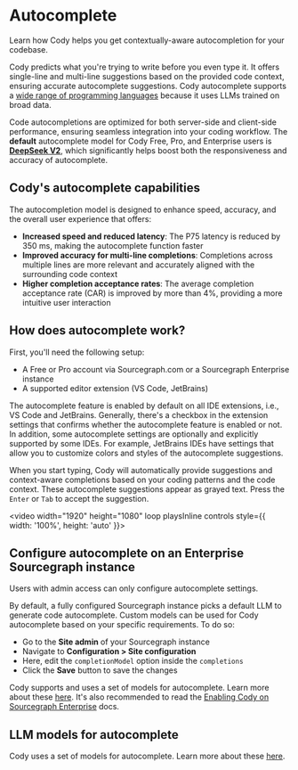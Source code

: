 <!-- Hackathon -->
# Autocomplete

<p className="subtitle">Learn how Cody helps you get contextually-aware autocompletion for your codebase.</p>

Cody predicts what you're trying to write before you even type it. It offers single-line and multi-line suggestions based on the provided code context, ensuring accurate autocomplete suggestions. Cody autocomplete supports a [wide range of programming languages](/cody/faq#what-programming-languages-does-cody-support) because it uses LLMs trained on broad data.

Code autocompletions are optimized for both server-side and client-side performance, ensuring seamless integration into your coding workflow. The **default** autocomplete model for Cody Free, Pro, and Enterprise users is **[DeepSeek V2](https://huggingface.co/deepseek-ai/DeepSeek-V2)**, which significantly helps boost both the responsiveness and accuracy of autocomplete.

## Cody's autocomplete capabilities

The autocompletion model is designed to enhance speed, accuracy, and the overall user experience that offers:

- **Increased speed and reduced latency**: The P75 latency is reduced by 350 ms, making the autocomplete function faster
- **Improved accuracy for multi-line completions**: Completions across multiple lines are more relevant and accurately aligned with the surrounding code context
- **Higher completion acceptance rates**: The average completion acceptance rate (CAR) is improved by more than 4%, providing a more intuitive user interaction

## How does autocomplete work?

First, you'll need the following setup:

- A Free or Pro account via Sourcegraph.com or a Sourcegraph Enterprise instance
- A supported editor extension (VS Code, JetBrains)

The autocomplete feature is enabled by default on all IDE extensions, i.e., VS Code and JetBrains. Generally, there's a checkbox in the extension settings that confirms whether the autocomplete feature is enabled or not. In addition, some autocomplete settings are optionally and explicitly supported by some IDEs. For example, JetBrains IDEs have settings that allow you to customize colors and styles of the autocomplete suggestions.

When you start typing, Cody will automatically provide suggestions and context-aware completions based on your coding patterns and the code context. These autocomplete suggestions appear as grayed text. Press the `Enter` or `Tab` to accept the suggestion.

<video width="1920" height="1080" loop playsInline controls style={{ width: '100%', height: 'auto' }}>
    <source src="https://storage.googleapis.com/sourcegraph-assets/Docs/Media/cody-in-action.mp4" type="video/mp4" />
</video>

## Configure autocomplete on an Enterprise Sourcegraph instance

<Callout type="note">Users with admin access can only configure autocomplete settings.</Callout>

By default, a fully configured Sourcegraph instance picks a default LLM to generate code autocomplete. Custom models can be used for Cody autocomplete based on your specific requirements. To do so:

- Go to the **Site admin** of your Sourcegraph instance
- Navigate to **Configuration > Site configuration**
- Here, edit the `completionModel` option inside the `completions`
- Click the **Save** button to save the changes

Cody supports and uses a set of models for autocomplete. Learn more about these [here](/cody/capabilities/supported-models#autocomplete). It's also recommended to read the [Enabling Cody on Sourcegraph Enterprise](/cody/clients/enable-cody-enterprise) docs.

## LLM models for autocomplete

Cody uses a set of models for autocomplete. Learn more about these [here](/cody/capabilities/supported-models#autocomplete).
